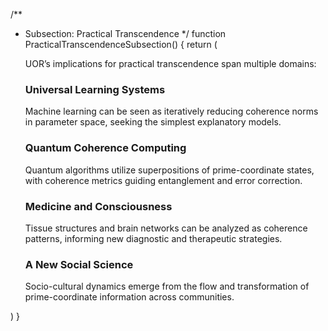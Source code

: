 
/**
 * Subsection: Practical Transcendence
 */
function PracticalTranscendenceSubsection() {
  return (
    <SubsectionTemplate metadata={practicalTranscendence}>
      <p>
        UOR’s implications for practical transcendence span multiple domains:
      </p>
      <h3>Universal Learning Systems</h3>
      <p>
        Machine learning can be seen as iteratively reducing coherence norms in parameter
        space, seeking the simplest explanatory models.
      </p>
      <h3>Quantum Coherence Computing</h3>
      <p>
        Quantum algorithms utilize superpositions of prime-coordinate states, with
        coherence metrics guiding entanglement and error correction.
      </p>
      <h3>Medicine and Consciousness</h3>
      <p>
        Tissue structures and brain networks can be analyzed as coherence patterns,
        informing new diagnostic and therapeutic strategies.
      </p>
      <h3>A New Social Science</h3>
      <p>
        Socio-cultural dynamics emerge from the flow and transformation of prime-coordinate
        information across communities.
      </p>
    </SubsectionTemplate>
  )
}
